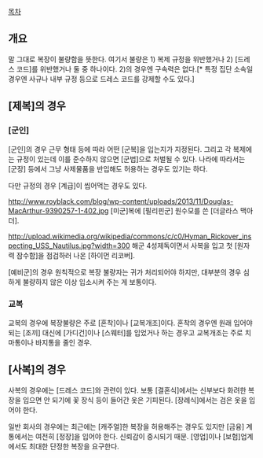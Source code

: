 [[목차]]
== 개요 ==
말 그대로 복장이 불량함을 뜻한다. 여기서 불량은 1) 복제 규정을 위반했거나 2) [드레스 코드]를 위반했거나 둘 중 하나이다. 2)의 경우엔 구속력은 없다.[* 특정 집단 소속일 경우엔 사규나 내부 규정 등으로 드레스 코드를 강제할 수도 있다.]
== [제복]의 경우 ==
=== [군인] ===
[군인]의 경우 근무 형태 등에 따라 어떤 [군복]을 입는지가 지정된다. 그리고 각 복제에는 규정이 있는데 이를 준수하지 않으면 [군법]으로 처벌될 수 있다. 나라에 따라서는 [군장] 등에서 그냥 사제물품을 반입해도 허용하는 경우도 있기는 하다.

다만 규정의 경우 [계급]이 씹어먹는 경우도 있다.

http://www.royblack.com/blog/wp-content/uploads/2013/11/Douglas-MacArthur-9390257-1-402.jpg
[미군]복에 [필리핀군] 원수모를 쓴 [더글라스 맥아더].

http://upload.wikimedia.org/wikipedia/commons/c/c0/Hyman_Rickover_inspecting_USS_Nautilus.jpg?width=300
해군 4성제독이면서 사복을 입고 첫 [원자력 잠수함]을 점검하러 나온 [하이먼 리코버].

[예비군]의 경우 원칙적으로 복장 불량자는 귀가 처리되어야 하지만, 대부분의 경우 심하게 불량하지 않은 이상 입소시켜 주는 게 보통이다.
=== 교복 ===
교복의 경우에 복장불량은 주로 [혼착]이나 [교복개조]이다. 혼착의 경우엔 원래 입어야 되는 [조끼] 대신에 [가디건]이나 [스웨터]를 입었거나 하는 경우고 교복개조는 주로 치마통이나 바지통을 줄인 경우.
== [사복]의 경우 ==
사복의 경우에는 [드레스 코드]와 관련이 있다. 보통 [결혼식]에서는 신부보다 화려한 복장을 입으면 안 되기에 꽃 장식 등이 들어간 옷은 기피된다. [장례식]에서는 검은 옷을 입어야 한다.

일반 회사의 경우에는 최근에는 [캐주얼]한 복장을 허용해주는 경우도 있지만 [금융] 계통에서는 여전히 [정장]을 입어야 한다. 신뢰감이 중시되기 때문. [영업]이나 [보험]업계에서도 최대한 단정한 복장을 요구한다.
